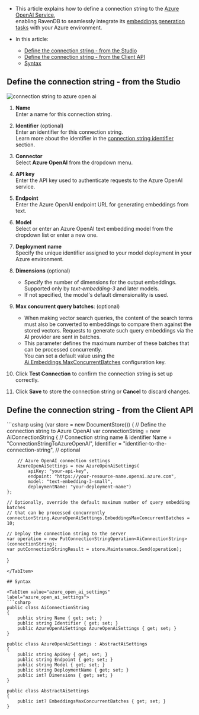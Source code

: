 
<Admonition type="note" title="">

* This article explains how to define a connection string to the [Azure OpenAI Service](https://azure.microsoft.com/en-us/products/ai-services/openai-service),  
  enabling RavenDB to seamlessly integrate its [embeddings generation tasks](../../../ai-integration/generating-embeddings/overview.mdx) with your Azure environment.

* In this article:
  * [Define the connection string - from the Studio](../../../ai-integration/connection-strings/azure-open-ai.mdx#define-the-connection-string---from-the-studio)
  * [Define the connection string - from the Client API](../../../ai-integration/connection-strings/azure-open-ai.mdx#define-the-connection-string---from-the-client-api)
  * [Syntax](../../../ai-integration/connection-strings/azure-open-ai.mdx#syntax) 
    
</Admonition>

## Define the connection string - from the Studio

![connection string to azure open ai](../assets/azure-open-ai.png)

1. **Name**  
   Enter a name for this connection string.

2. **Identifier** (optional)  
   Enter an identifier for this connection string.  
   Learn more about the identifier in the [connection string identifier](../../../ai-integration/connection-strings/connection-strings-overview.mdx#the-connection-string-identifier) section.

3. **Connector**  
   Select **Azure OpenAI** from the dropdown menu.

4. **API key**  
   Enter the API key used to authenticate requests to the Azure OpenAI service.

5. **Endpoint**  
   Enter the Azure OpenAI endpoint URL for generating embeddings from text.

6. **Model**  
   Select or enter an Azure OpenAI text embedding model from the dropdown list or enter a new one.

7. **Deployment name**  
   Specify the unique identifier assigned to your model deployment in your Azure environment.

8. **Dimensions** (optional)  
   * Specify the number of dimensions for the output embeddings.  
     Supported only by _text-embedding-3_ and later models.  
   * If not specified, the model's default dimensionality is used.

9. **Max concurrent query batches**: (optional)  
   * When making vector search queries, the content of the search terms must also be converted to embeddings to compare them against the stored vectors.
     Requests to generate such query embeddings via the AI provider are sent in batches.
   * This parameter defines the maximum number of these batches that can be processed concurrently.  
     You can set a default value using the [Ai.Embeddings.MaxConcurrentBatches](../../../server/configuration/ai-integration-configuration.mdx#aiembeddingsmaxconcurrentbatches) configuration key.

10. Click **Test Connection** to confirm the connection string is set up correctly.

11. Click **Save** to store the connection string or **Cancel** to discard changes.

## Define the connection string - from the Client API

<TabItem value="create_connection_string_azure_open_ai" label="create_connection_string_azure_open_ai">
```csharp
using (var store = new DocumentStore())
{
    // Define the connection string to Azure OpenAI
    var connectionString = new AiConnectionString
    {
        // Connection string name & identifier
        Name = "ConnectionStringToAzureOpenAI", 
        Identifier = "identifier-to-the-connection-string", // optional
        
        // Azure OpenAI connection settings
        AzureOpenAiSettings = new AzureOpenAiSettings(
            apiKey: "your-api-key",
            endpoint: "https://your-resource-name.openai.azure.com",
            model: "text-embedding-3-small",
            deploymentName: "your-deployment-name")
    };
    
    // Optionally, override the default maximum number of query embedding batches
    // that can be processed concurrently 
    connectionString.AzureOpenAiSettings.EmbeddingsMaxConcurrentBatches = 10;
    
    // Deploy the connection string to the server
    var operation = new PutConnectionStringOperation<AiConnectionString>(connectionString);
    var putConnectionStringResult = store.Maintenance.Send(operation);
}
```
</TabItem>

## Syntax

<TabItem value="azure_open_ai_settings" label="azure_open_ai_settings">
```csharp
public class AiConnectionString
{
    public string Name { get; set; }
    public string Identifier { get; set; }
    public AzureOpenAiSettings AzureOpenAiSettings { get; set; }
}

public class AzureOpenAiSettings : AbstractAiSettings
{
    public string ApiKey { get; set; }
    public string Endpoint { get; set; }
    public string Model { get; set; }
    public string DeploymentName { get; set; }
    public int? Dimensions { get; set; }
}

public class AbstractAiSettings
{
    public int? EmbeddingsMaxConcurrentBatches { get; set; }
}
```
</TabItem>
